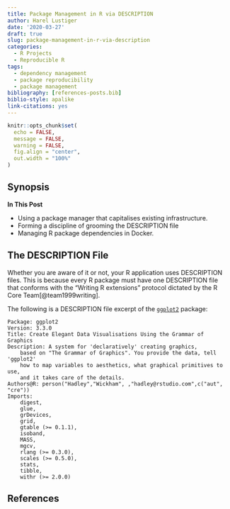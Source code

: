 ```yaml
---
title: Package Management in R via DESCRIPTION
author: Harel Lustiger
date: '2020-03-27'
draft: true
slug: package-management-in-r-via-description
categories:
  - R Projects
  - Reproducible R
tags:
  - dependency management
  - package reproducibility
  - package management
bibliography: [references-posts.bib]
biblio-style: apalike
link-citations: yes  
---
```


```r
knitr::opts_chunk$set(
  echo = FALSE, 
  message = FALSE,
  warning = FALSE,
  fig.align = "center",
  out.width = "100%"
)
```

## Synopsis

**In This Post**

* Using a package manager that capitalises existing infrastructure. 
* Forming a discipline of grooming the DESCRIPTION file
* Managing R package dependencies in Docker.

## The DESCRIPTION File

Whether you are aware of it or not, your R application uses DESCRIPTION files.
This is because every R package must have one DESCRIPTION file that conforms
with the "Writing R extensions" protocol dictated by the R Core
Team[@team1999writing]. 

The following is a DESCRIPTION file excerpt of the
[`ggplot2`](https://github.com/tidyverse/ggplot2/blob/v3.3.0/DESCRIPTION)
package:

```
Package: ggplot2
Version: 3.3.0
Title: Create Elegant Data Visualisations Using the Grammar of Graphics
Description: A system for 'declaratively' creating graphics,
    based on "The Grammar of Graphics". You provide the data, tell 'ggplot2'
    how to map variables to aesthetics, what graphical primitives to use,
    and it takes care of the details.
Authors@R: person("Hadley","Wickham", ,"hadley@rstudio.com",c("aut", "cre"))
Imports: 
    digest,
    glue,
    grDevices,
    grid,
    gtable (>= 0.1.1),
    isoband,
    MASS,
    mgcv,
    rlang (>= 0.3.0),
    scales (>= 0.5.0),
    stats,
    tibble,
    withr (>= 2.0.0)
```



## References